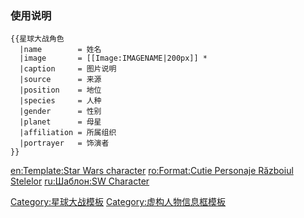 {{Documentation subpage}}
<!-- PLEASE ADD CATEGORIES AND INTERWIKIS AT THE BOTTOM OF THIS PAGE -->
===使用说明===

<pre>
{{星球大战角色
  |name        = 姓名
  |image       = [[Image:IMAGENAME|200px]] *
  |caption     = 图片说明
  |source      = 来源
  |position    = 地位
  |species     = 人种
  |gender      = 性别
  |planet      = 母星
  |affiliation = 所属组织
  |portrayer   = 饰演者
}}
</pre>


<includeonly>
<!-- CATEGORIES AND INTERWIKIS BELOW THIS LINE PLEASE -->
[[Category:星球大战模板]]
[[Category:虚构人物信息框模板]]
[[en:Template:Star Wars character]]
[[ro:Format:Cutie Personaje Războiul Stelelor]]
[[ru:Шаблон:SW Character]]
</includeonly>